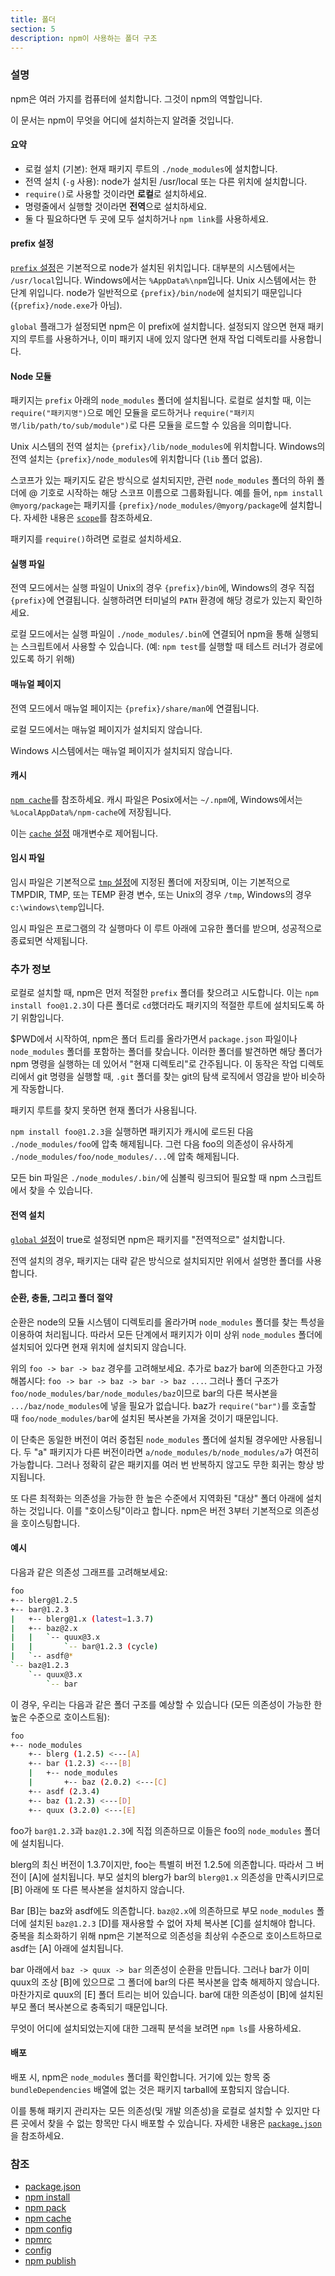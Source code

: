 ```yaml
---
title: 폴더
section: 5
description: npm이 사용하는 폴더 구조
---
```


### 설명

npm은 여러 가지를 컴퓨터에 설치합니다. 그것이 npm의 역할입니다.

이 문서는 npm이 무엇을 어디에 설치하는지 알려줄 것입니다.

#### 요약

- 로컬 설치 (기본): 현재 패키지 루트의 `./node_modules`에 설치합니다.
- 전역 설치 (`-g` 사용): node가 설치된 /usr/local 또는 다른 위치에 설치합니다.
- `require()`로 사용할 것이라면 **로컬**로 설치하세요.
- 명령줄에서 실행할 것이라면 **전역**으로 설치하세요.
- 둘 다 필요하다면 두 곳에 모두 설치하거나 `npm link`를 사용하세요.

#### prefix 설정

[`prefix` 설정](/using-npm/config#prefix)은 기본적으로 node가 설치된 위치입니다. 대부분의 시스템에서는 `/usr/local`입니다. Windows에서는 `%AppData%\npm`입니다. Unix 시스템에서는 한 단계 위입니다. node가 일반적으로 `{prefix}/bin/node`에 설치되기 때문입니다 (`{prefix}/node.exe`가 아님).

`global` 플래그가 설정되면 npm은 이 prefix에 설치합니다. 설정되지 않으면 현재 패키지의 루트를 사용하거나, 이미 패키지 내에 있지 않다면 현재 작업 디렉토리를 사용합니다.

#### Node 모듈

패키지는 `prefix` 아래의 `node_modules` 폴더에 설치됩니다. 로컬로 설치할 때, 이는 `require("패키지명")`으로 메인 모듈을 로드하거나 `require("패키지명/lib/path/to/sub/module")`로 다른 모듈을 로드할 수 있음을 의미합니다.

Unix 시스템의 전역 설치는 `{prefix}/lib/node_modules`에 위치합니다. Windows의 전역 설치는 `{prefix}/node_modules`에 위치합니다 (`lib` 폴더 없음).

스코프가 있는 패키지도 같은 방식으로 설치되지만, 관련 `node_modules` 폴더의 하위 폴더에 @ 기호로 시작하는 해당 스코프 이름으로 그룹화됩니다. 예를 들어, `npm install @myorg/package`는 패키지를 `{prefix}/node_modules/@myorg/package`에 설치합니다. 자세한 내용은 [`scope`](/using-npm/scope)를 참조하세요.

패키지를 `require()`하려면 로컬로 설치하세요.

#### 실행 파일

전역 모드에서는 실행 파일이 Unix의 경우 `{prefix}/bin`에, Windows의 경우 직접 `{prefix}`에 연결됩니다. 실행하려면 터미널의 `PATH` 환경에 해당 경로가 있는지 확인하세요.

로컬 모드에서는 실행 파일이 `./node_modules/.bin`에 연결되어 npm을 통해 실행되는 스크립트에서 사용할 수 있습니다. (예: `npm test`를 실행할 때 테스트 러너가 경로에 있도록 하기 위해)

#### 매뉴얼 페이지

전역 모드에서 매뉴얼 페이지는 `{prefix}/share/man`에 연결됩니다.

로컬 모드에서는 매뉴얼 페이지가 설치되지 않습니다.

Windows 시스템에서는 매뉴얼 페이지가 설치되지 않습니다.

#### 캐시

[`npm cache`](/commands/npm-cache)를 참조하세요. 캐시 파일은 Posix에서는 `~/.npm`에, Windows에서는 `%LocalAppData%/npm-cache`에 저장됩니다.

이는 [`cache` 설정](/using-npm/config#cache) 매개변수로 제어됩니다.

#### 임시 파일

임시 파일은 기본적으로 [`tmp` 설정](/using-npm/config#tmp)에 지정된 폴더에 저장되며, 이는 기본적으로 TMPDIR, TMP, 또는 TEMP 환경 변수, 또는 Unix의 경우 `/tmp`, Windows의 경우 `c:\windows\temp`입니다.

임시 파일은 프로그램의 각 실행마다 이 루트 아래에 고유한 폴더를 받으며, 성공적으로 종료되면 삭제됩니다.

### 추가 정보

로컬로 설치할 때, npm은 먼저 적절한 `prefix` 폴더를 찾으려고 시도합니다. 이는 `npm install foo@1.2.3`이 다른 폴더로 `cd`했더라도 패키지의 적절한 루트에 설치되도록 하기 위함입니다.

$PWD에서 시작하여, npm은 폴더 트리를 올라가면서 `package.json` 파일이나 `node_modules` 폴더를 포함하는 폴더를 찾습니다. 이러한 폴더를 발견하면 해당 폴더가 npm 명령을 실행하는 데 있어서 "현재 디렉토리"로 간주됩니다. 이 동작은 작업 디렉토리에서 git 명령을 실행할 때, `.git` 폴더를 찾는 git의 탐색 로직에서 영감을 받아 비슷하게 작동합니다.

패키지 루트를 찾지 못하면 현재 폴더가 사용됩니다.

`npm install foo@1.2.3`을 실행하면 패키지가 캐시에 로드된 다음 `./node_modules/foo`에 압축 해제됩니다. 그런 다음 foo의 의존성이 유사하게 `./node_modules/foo/node_modules/...`에 압축 해제됩니다.

모든 bin 파일은 `./node_modules/.bin/`에 심볼릭 링크되어 필요할 때 npm 스크립트에서 찾을 수 있습니다.

#### 전역 설치

[`global` 설정](/using-npm/config#global)이 true로 설정되면 npm은 패키지를 "전역적으로" 설치합니다.

전역 설치의 경우, 패키지는 대략 같은 방식으로 설치되지만 위에서 설명한 폴더를 사용합니다.

#### 순환, 충돌, 그리고 폴더 절약

순환은 node의 모듈 시스템이 디렉토리를 올라가며 `node_modules` 폴더를 찾는 특성을 이용하여 처리됩니다. 따라서 모든 단계에서 패키지가 이미 상위 `node_modules` 폴더에 설치되어 있다면 현재 위치에 설치되지 않습니다.

위의 `foo -> bar -> baz` 경우를 고려해보세요. 추가로 baz가 bar에 의존한다고 가정해봅시다: `foo -> bar -> baz -> bar -> baz ...`. 그러나 폴더 구조가 `foo/node_modules/bar/node_modules/baz`이므로 bar의 다른 복사본을 `.../baz/node_modules`에 넣을 필요가 없습니다. baz가 `require("bar")`를 호출할 때 `foo/node_modules/bar`에 설치된 복사본을 가져올 것이기 때문입니다.

이 단축은 동일한 버전이 여러 중첩된 `node_modules` 폴더에 설치될 경우에만 사용됩니다. 두 "a" 패키지가 다른 버전이라면 `a/node_modules/b/node_modules/a`가 여전히 가능합니다. 그러나 정확히 같은 패키지를 여러 번 반복하지 않고도 무한 회귀는 항상 방지됩니다.

또 다른 최적화는 의존성을 가능한 한 높은 수준에서 지역화된 "대상" 폴더 아래에 설치하는 것입니다. 이를 "호이스팅"이라고 합니다. npm은 버전 3부터 기본적으로 의존성을 호이스팅합니다.

#### 예시

다음과 같은 의존성 그래프를 고려해보세요:

```bash
foo
+-- blerg@1.2.5
+-- bar@1.2.3
|   +-- blerg@1.x (latest=1.3.7)
|   +-- baz@2.x
|   |   `-- quux@3.x
|   |       `-- bar@1.2.3 (cycle)
|   `-- asdf@*
`-- baz@1.2.3
    `-- quux@3.x
        `-- bar
```

이 경우, 우리는 다음과 같은 폴더 구조를 예상할 수 있습니다 (모든 의존성이 가능한 한 높은 수준으로 호이스트됨):

```bash
foo
+-- node_modules
    +-- blerg (1.2.5) <---[A]
    +-- bar (1.2.3) <---[B]
    |   +-- node_modules
    |       +-- baz (2.0.2) <---[C]
    +-- asdf (2.3.4)
    +-- baz (1.2.3) <---[D]
    +-- quux (3.2.0) <---[E]
```

foo가 `bar@1.2.3`과 `baz@1.2.3`에 직접 의존하므로 이들은 foo의 `node_modules` 폴더에 설치됩니다.

blerg의 최신 버전이 1.3.7이지만, foo는 특별히 버전 1.2.5에 의존합니다. 따라서 그 버전이 [A]에 설치됩니다. 부모 설치의 blerg가 bar의 `blerg@1.x` 의존성을 만족시키므로 [B] 아래에 또 다른 복사본을 설치하지 않습니다.

Bar [B]는 baz와 asdf에도 의존합니다. `baz@2.x`에 의존하므로 부모 `node_modules` 폴더에 설치된 `baz@1.2.3` [D]를 재사용할 수 없어 자체 복사본 [C]를 설치해야 합니다. 중복을 최소화하기 위해 npm은 기본적으로 의존성을 최상위 수준으로 호이스트하므로 asdf는 [A] 아래에 설치됩니다.

bar 아래에서 `baz -> quux -> bar` 의존성이 순환을 만듭니다. 그러나 bar가 이미 quux의 조상 [B]에 있으므로 그 폴더에 bar의 다른 복사본을 압축 해제하지 않습니다. 마찬가지로 quux의 [E] 폴더 트리는 비어 있습니다. bar에 대한 의존성이 [B]에 설치된 부모 폴더 복사본으로 충족되기 때문입니다.

무엇이 어디에 설치되었는지에 대한 그래픽 분석을 보려면 `npm ls`를 사용하세요.

#### 배포

배포 시, npm은 `node_modules` 폴더를 확인합니다. 거기에 있는 항목 중 `bundleDependencies` 배열에 없는 것은 패키지 tarball에 포함되지 않습니다.

이를 통해 패키지 관리자는 모든 의존성(및 개발 의존성)을 로컬로 설치할 수 있지만 다른 곳에서 찾을 수 없는 항목만 다시 배포할 수 있습니다. 자세한 내용은 [`package.json`](/configuring-npm/package-json)을 참조하세요.

### 참조

- [package.json](/configuring-npm/package-json)
- [npm install](/commands/npm-install)
- [npm pack](/commands/npm-pack)
- [npm cache](/commands/npm-cache)
- [npm config](/commands/npm-config)
- [npmrc](/configuring-npm/npmrc)
- [config](/using-npm/config)
- [npm publish](/commands/npm-publish)

